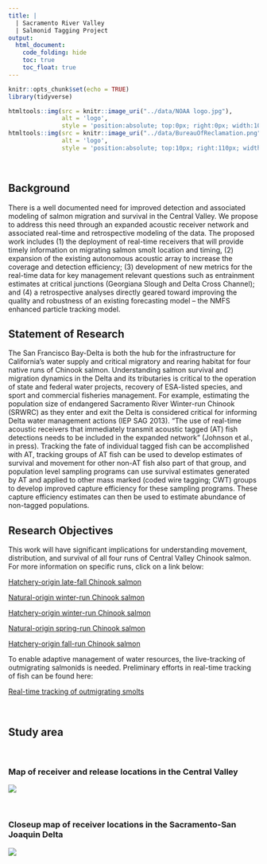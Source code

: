 ```yaml
---
title: |
  | Sacramento River Valley 
  | Salmonid Tagging Project
output:
  html_document:
    code_folding: hide
    toc: true
    toc_float: true
---
```

```r
knitr::opts_chunk$set(echo = TRUE)
library(tidyverse)
```

```r
htmltools::img(src = knitr::image_uri("../data/NOAA logo.jpg"), 
               alt = 'logo', 
               style = 'position:absolute; top:0px; right:0px; width:100px;')
htmltools::img(src = knitr::image_uri("../data/BureauOfReclamation.png"), 
               alt = 'logo', 
               style = 'position:absolute; top:10px; right:110px; width:200px;')
```

<br/>


## Background

There is a well documented need for improved detection and associated modeling of salmon migration and survival in the Central Valley. We propose to address this need through an expanded acoustic receiver network and associated real-time and retrospective modeling of the data. The proposed work includes (1) the deployment of real-time receivers that will provide timely information on migrating salmon smolt location and timing, (2) expansion of the existing autonomous acoustic array to increase the coverage and detection efficiency; (3) development of new metrics for the real-time data for key management relevant questions such as entrainment estimates at critical junctions (Georgiana Slough and Delta Cross Channel); and (4) a retrospective analyses directly geared toward improving the quality and robustness of an existing forecasting model -- the NMFS enhanced particle tracking model.

## Statement of Research

The San Francisco Bay-Delta is both the hub for the infrastructure for California’s water supply and critical migratory and rearing habitat for four native runs of Chinook salmon. Understanding salmon survival and migration dynamics in the Delta and its tributaries is critical to the operation of state and federal water projects, recovery of ESA-listed species, and sport and commercial fisheries management. For example, estimating the population size of endangered Sacramento River Winter-run Chinook (SRWRC) as they enter and exit the Delta is considered critical for informing Delta water management actions (IEP SAG 2013). “The use of real-time acoustic receivers that immediately transmit acoustic tagged (AT) fish detections needs to be included in the expanded network” (Johnson et al., in press).  Tracking the fate of individual tagged fish can be accomplished with AT, tracking groups of AT fish can be used to develop estimates of survival and movement for other non-AT fish also part of that group, and population level sampling programs can use survival estimates generated by AT and applied to other mass marked (coded wire tagging; CWT) groups to develop improved capture efficiency for these sampling programs.  These capture efficiency estimates can then be used to estimate abundance of non-tagged populations. 

## Research Objectives 

This work will have significant implications for understanding movement, distribution, and survival of all four runs of Central Valley Chinook salmon. For more information on specific runs, click on a link below:

[Hatchery-origin late-fall Chinook salmon](pageCHLF.html)

[Natural-origin winter-run Chinook salmon](pageSRWR.html)

[Hatchery-origin winter-run Chinook salmon](pageLSWR.html)

[Natural-origin spring-run Chinook salmon](pageSRSR.html)

[Hatchery-origin fall-run Chinook salmon](pageNHFR.html)

To enable adaptive management of water resources, the live-tracking of outmigrating salmonids is needed. Preliminary efforts in real-time tracking of fish can be found here:

[Real-time tracking of outmigrating smolts](pageREAL.html)

<br />

## Study area

<br />

### Map of receiver and release locations in the Central Valley
![](../data/JSATS_Full.png)

<br />

### Closeup map of receiver locations in the Sacramento-San Joaquin Delta

![](../data/JSATS_Delta.png)
